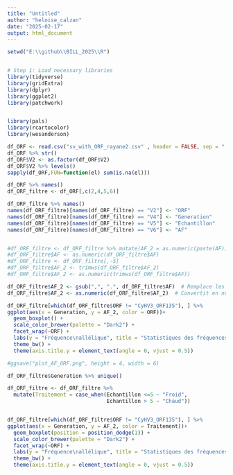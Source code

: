 ```yaml
---
title: "Untitled"
author: "heloise_calzan"
date: "2025-02-17"
output: html_document
---
```


```r
setwd("E:\\github\\BILL_2025\\R")


# Step 1: Load necessary libraries
library(tidyverse)
library(gridExtra)
library(dplyr)
library(ggplot2)
library(patchwork)


library(pals)
library(rcartocolor)
library(wesanderson)
```

```r
df_ORF <- read.csv("sv_with_ORF_rayane2.csv" , header = FALSE, sep = ";",  na ="NA", stringsAsFactors = FALSE)
df_ORF %>% str()
df_ORF$V2 <- as.factor(df_ORF$V2)
df_ORF$V2 %>% levels()
sapply(df_ORF,FUN=function(el) sum(is.na(el)))

df_ORF %>% names()
df_ORF_filtre <- df_ORF[,c(2,4,5,6)]

df_ORF_filtre %>% names()
names(df_ORF_filtre)[names(df_ORF_filtre) == "V2"] <- "ORF"
names(df_ORF_filtre)[names(df_ORF_filtre) == "V4"] <- "Generation"
names(df_ORF_filtre)[names(df_ORF_filtre) == "V5"] <- "Echantillon"
names(df_ORF_filtre)[names(df_ORF_filtre) == "V6"] <- "AF"


#df_ORF_filtre <- df_ORF_filtre %>% mutate(AF_2 = as.numeric(paste(AF)))
#df_ORF_filtre$AF <- as.numeric(df_ORF_filtre$AF)
#df_ORF_filtre <- df_ORF_filtre[,-5]
#df_ORF_filtre$AF_2 <- trimws(df_ORF_filtre$AF_2)
#df_ORF_filtre$AF_2 <- as.numeric(trimws(df_ORF_filtre$AF))

df_ORF_filtre$AF_2 <- gsub(",", ".", df_ORF_filtre$AF)  # Remplace les virgules par des points
df_ORF_filtre$AF_2 <- as.numeric(df_ORF_filtre$AF_2)  # Convertit en numérique

df_ORF_filtre[which(df_ORF_filtre$ORF != "CyHV3_ORF135"), ] %>%
ggplot(aes(x = Generation, y = AF_2, color = ORF))+
  geom_boxplot() +
  scale_color_brewer(palette = "Dark2") +
  facet_wrap(~ORF) +
  labs(y = "Fréquence\nallélique", title = "Statistiques des fréquences alléliques\ndes ORF par génération", x = "Génération") +
  theme_bw() +
  theme(axis.title.y = element_text(angle = 0, vjust = 0.5))

#ggsave("plot_AF_ORF.png", height = 4, width = 6)
```


```r
df_ORF_filtre$Generation %>% unique()

df_ORF_filtre <- df_ORF_filtre %>% 
  mutate(Traitement = case_when(Echantillon <=5 ~ "Froid",
                                Echantillon > 5 ~ "Chaud")) 


df_ORF_filtre[which(df_ORF_filtre$ORF != "CyHV3_ORF135"), ] %>%
ggplot(aes(x = Generation, y = AF_2, color = Traitement))+
  geom_boxplot(position = position_dodge(1)) +
  scale_color_brewer(palette = "Dark2") +
  facet_wrap(~ORF) +
  labs(y = "Fréquence\nallélique", title = "Statistiques des fréquences alléliques des ORF par génération") +
  theme_bw() +
  theme(axis.title.y = element_text(angle = 0, vjust = 0.5))
```

